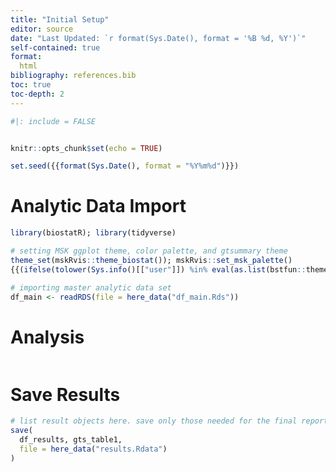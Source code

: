 ```yaml
---
title: "Initial Setup"
editor: source
date: "Last Updated: `r format(Sys.Date(), format = '%B %d, %Y')`"
self-contained: true
format:
  html
bibliography: references.bib
toc: true
toc-depth: 2
---
```


```r
#|: include = FALSE


knitr::opts_chunk$set(echo = TRUE)

set.seed({{format(Sys.Date(), format = "%Y%m%d")}})
```

# Analytic Data Import

```r
library(biostatR); library(tidyverse)

# setting MSK ggplot theme, color palette, and gtsummary theme
theme_set(mskRvis::theme_biostat()); mskRvis::set_msk_palette()
{{(ifelse(tolower(Sys.info()[["user"]]) %in% eval(as.list(bstfun::theme_gtsummary_msk)$name), glue::glue("theme_gtsummary_msk('{tolower(Sys.info()[['user']])}')"), "theme_gtsummary_compact()"))}}

# importing master analytic data set
df_main <- readRDS(file = here_data("df_main.Rds"))
```


# Analysis

```r

```

# Save Results

```r
# list result objects here. save only those needed for the final report
save(
  df_results, gts_table1,
  file = here_data("results.Rdata")
)
```
